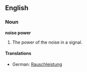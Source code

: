 ==English==
===Noun===
'''noise power'''

# The power of the noise in a signal.

====Translations====

* German: [[Rauschleistung]]